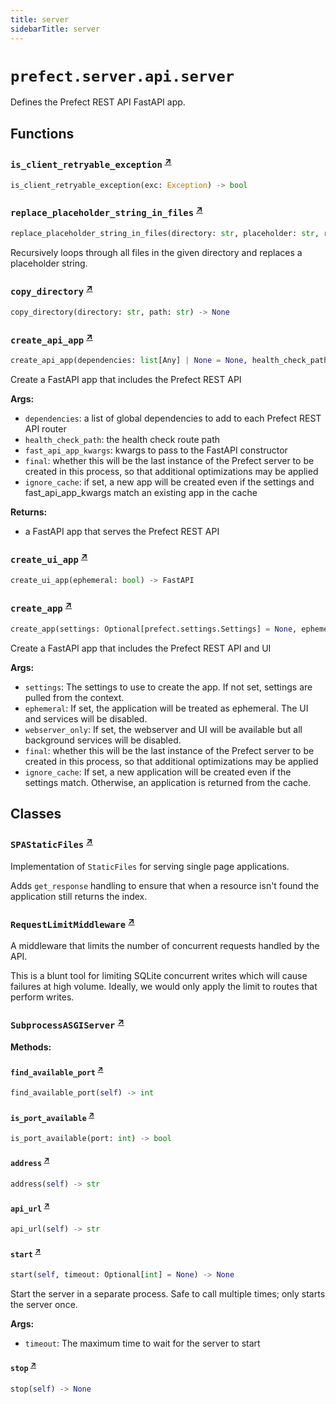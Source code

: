 ```yaml
---
title: server
sidebarTitle: server
---
```


# `prefect.server.api.server`



Defines the Prefect REST API FastAPI app.


## Functions

### `is_client_retryable_exception` <sup><a href="https://github.com/PrefectHQ/prefect/blob/main/src/prefect/server/api/server.py#L199" target="_blank">↗</a></sup>

```python
is_client_retryable_exception(exc: Exception) -> bool
```

### `replace_placeholder_string_in_files` <sup><a href="https://github.com/PrefectHQ/prefect/blob/main/src/prefect/server/api/server.py#L228" target="_blank">↗</a></sup>

```python
replace_placeholder_string_in_files(directory: str, placeholder: str, replacement: str, allowed_extensions: list[str] | None = None) -> None
```


Recursively loops through all files in the given directory and replaces
a placeholder string.


### `copy_directory` <sup><a href="https://github.com/PrefectHQ/prefect/blob/main/src/prefect/server/api/server.py#L255" target="_blank">↗</a></sup>

```python
copy_directory(directory: str, path: str) -> None
```

### `create_api_app` <sup><a href="https://github.com/PrefectHQ/prefect/blob/main/src/prefect/server/api/server.py#L312" target="_blank">↗</a></sup>

```python
create_api_app(dependencies: list[Any] | None = None, health_check_path: str = '/health', version_check_path: str = '/version', fast_api_app_kwargs: dict[str, Any] | None = None, final: bool = False, ignore_cache: bool = False) -> FastAPI
```


Create a FastAPI app that includes the Prefect REST API

**Args:**
- `dependencies`: a list of global dependencies to add to each Prefect REST API router
- `health_check_path`: the health check route path
- `fast_api_app_kwargs`: kwargs to pass to the FastAPI constructor
- `final`: whether this will be the last instance of the Prefect server to be
created in this process, so that additional optimizations may be applied
- `ignore_cache`: if set, a new app will be created even if the settings and fast_api_app_kwargs match
an existing app in the cache

**Returns:**
- a FastAPI app that serves the Prefect REST API


### `create_ui_app` <sup><a href="https://github.com/PrefectHQ/prefect/blob/main/src/prefect/server/api/server.py#L427" target="_blank">↗</a></sup>

```python
create_ui_app(ephemeral: bool) -> FastAPI
```

### `create_app` <sup><a href="https://github.com/PrefectHQ/prefect/blob/main/src/prefect/server/api/server.py#L585" target="_blank">↗</a></sup>

```python
create_app(settings: Optional[prefect.settings.Settings] = None, ephemeral: bool = False, webserver_only: bool = False, final: bool = False, ignore_cache: bool = False) -> FastAPI
```


Create a FastAPI app that includes the Prefect REST API and UI

**Args:**
- `settings`: The settings to use to create the app. If not set, settings are pulled
from the context.
- `ephemeral`: If set, the application will be treated as ephemeral. The UI
and services will be disabled.
- `webserver_only`: If set, the webserver and UI will be available but all background
services will be disabled.
- `final`: whether this will be the last instance of the Prefect server to be
created in this process, so that additional optimizations may be applied
- `ignore_cache`: If set, a new application will be created even if the settings
match. Otherwise, an application is returned from the cache.


## Classes

### `SPAStaticFiles` <sup><a href="https://github.com/PrefectHQ/prefect/blob/main/src/prefect/server/api/server.py#L135" target="_blank">↗</a></sup>


Implementation of `StaticFiles` for serving single page applications.

Adds `get_response` handling to ensure that when a resource isn't found the
application still returns the index.


### `RequestLimitMiddleware` <sup><a href="https://github.com/PrefectHQ/prefect/blob/main/src/prefect/server/api/server.py#L150" target="_blank">↗</a></sup>


A middleware that limits the number of concurrent requests handled by the API.

This is a blunt tool for limiting SQLite concurrent writes which will cause failures
at high volume. Ideally, we would only apply the limit to routes that perform
writes.


### `SubprocessASGIServer` <sup><a href="https://github.com/PrefectHQ/prefect/blob/main/src/prefect/server/api/server.py#L771" target="_blank">↗</a></sup>

**Methods:**

#### `find_available_port` <sup><a href="https://github.com/PrefectHQ/prefect/blob/main/src/prefect/server/api/server.py#L793" target="_blank">↗</a></sup>

```python
find_available_port(self) -> int
```

#### `is_port_available` <sup><a href="https://github.com/PrefectHQ/prefect/blob/main/src/prefect/server/api/server.py#L803" target="_blank">↗</a></sup>

```python
is_port_available(port: int) -> bool
```

#### `address` <sup><a href="https://github.com/PrefectHQ/prefect/blob/main/src/prefect/server/api/server.py#L814" target="_blank">↗</a></sup>

```python
address(self) -> str
```

#### `api_url` <sup><a href="https://github.com/PrefectHQ/prefect/blob/main/src/prefect/server/api/server.py#L818" target="_blank">↗</a></sup>

```python
api_url(self) -> str
```

#### `start` <sup><a href="https://github.com/PrefectHQ/prefect/blob/main/src/prefect/server/api/server.py#L821" target="_blank">↗</a></sup>

```python
start(self, timeout: Optional[int] = None) -> None
```

Start the server in a separate process. Safe to call multiple times; only starts
the server once.

**Args:**
- `timeout`: The maximum time to wait for the server to start


#### `stop` <sup><a href="https://github.com/PrefectHQ/prefect/blob/main/src/prefect/server/api/server.py#L915" target="_blank">↗</a></sup>

```python
stop(self) -> None
```

